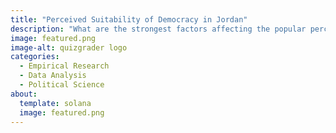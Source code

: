 ```yaml
---
title: "Perceived Suitability of Democracy in Jordan"
description: "What are the strongest factors affecting the popular perception of the suitability of democracy in Jordan?"
image: featured.png
image-alt: quizgrader logo
categories:
  - Empirical Research
  - Data Analysis
  - Political Science
about:
  template: solana
  image: featured.png
---
```

